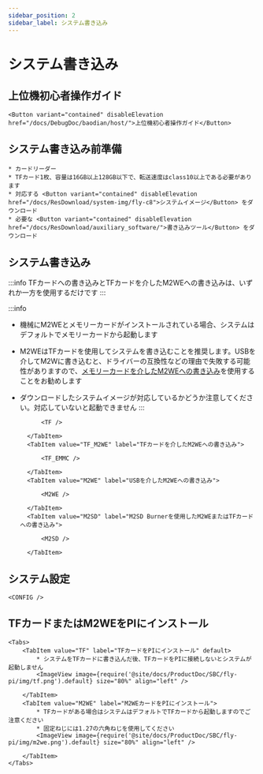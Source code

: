 ```yaml
---
sidebar_position: 2
sidebar_label: システム書き込み
---
```








# システム書き込み

## 上位機初心者操作ガイド

    <Button variant="contained" disableElevation href="/docs/DebugDoc/baodian/host/">上位機初心者操作ガイド</Button>

## システム書き込み前準備

    * カードリーダー
    * TFカード1枚、容量は16GB以上128GB以下で、転送速度はclass10以上である必要があります
    * 対応する <Button variant="contained" disableElevation href="/docs/ResDownload/system-img/fly-c8">システムイメージ</Button> をダウンロード
    * 必要な <Button variant="contained" disableElevation href="/docs/ResDownload/auxiliary_software/">書き込みツール</Button> をダウンロード

## システム書き込み

:::info
TFカードへの書き込みとTFカードを介したM2WEへの書き込みは、いずれか一方を使用するだけです
:::

:::info
* 機械にM2WEとメモリーカードがインストールされている場合、システムはデフォルトでメモリーカードから起動します
* M2WEはTFカードを使用してシステムを書き込むことを推奨します。USBを介してM2Wに書き込むと、ドライバーの互換性などの理由で失敗する可能性がありますので、[メモリーカードを介したM2WEへの書き込み](https://mellow-next.klipper.cn/docs/ProductDoc/SBC/fly-pi-v2/fly-os)を使用することをお勧めします
* ダウンロードしたシステムイメージが対応しているかどうか注意してください。対応していないと起動できません
:::

    <Tabs>
        <TabItem value="TF" label="TFカードへの書き込み" default>
            
            <TF />
            
        </TabItem>
        <TabItem value="TF_M2WE" label="TFカードを介したM2WEへの書き込み">
            
            <TF_EMMC />

        </TabItem>
        <TabItem value="M2WE" label="USBを介したM2WEへの書き込み">
            
            <M2WE />

        </TabItem>
        <TabItem value="M2SD" label="M2SD Burnerを使用したM2WEまたはTFカードへの書き込み">
            
            <M2SD />

        </TabItem>
    </Tabs>


## システム設定

    <CONFIG />


## TFカードまたはM2WEをPIにインストール

    <Tabs>
        <TabItem value="TF" label="TFカードをPIにインストール" default>
            * システムをTFカードに書き込んだ後、TFカードをPIに接続しないとシステムが起動しません
            <ImageView image={require('@site/docs/ProductDoc/SBC/fly-pi/img/tf.png').default} size="80%" align="left" />  

        </TabItem>
        <TabItem value="M2WE" label="M2WEカードをPIにインストール">
            * TFカードがある場合はシステムはデフォルトでTFカードから起動しますのでご注意ください
            * 固定ねじには1.27の六角ねじを使用してください
            <ImageView image={require('@site/docs/ProductDoc/SBC/fly-pi/img/m2we.png').default} size="80%" align="left" />  

        </TabItem>
    </Tabs>